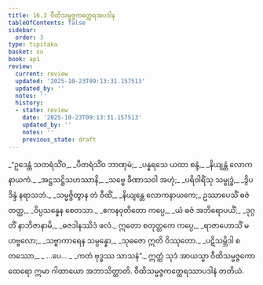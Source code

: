 ```yaml
---
title: 16.3 ဝီထိသမ္မဇ္ဇကတ္ထေရအပဒါန
tableOfContents: false
sidebar:
  order: 3
type: tipitaka
basket: su
book: ap1
review:
  current: review
  updated: '2025-10-23T09:13:31.157513'
  updated_by: ''
  notes: ''
  history:
  - state: review
    date: '2025-10-23T09:13:31.157513'
    updated_by: ''
    notes: ''
    previous_state: draft
---
```



<ReviewStatus review={frontmatter.review} showDetails={true} />

<HypothesisAnnotation frontmatter={frontmatter} />

<DynamicBreadcrumb />

<Division number="15" book="ap1" e="ch" v="20" p="195">

<Paragraph number="2371" type="verses" book="ap1">
_“ဥဒေန္တံ သတရံသိံဝ,_  
_ပီတရံသိံဝ ဘာဏုမံ;_  
_ပန္နရသေ ယထာ စန္ဒံ,_  
_နိယျန္တံ လောကနာယကံ._  

</Paragraph>

</Division>
<Division number="16" book="ap1" e="ch" v="20" p="195">

<Paragraph number="2372" type="verses" book="ap1">
_အဋ္ဌသဋ္ဌိသဟဿာနိ,_  
_သဗ္ဗေ ခီဏာသဝါ အဟုံ;_  
_ပရိဝါရိံသု သမ္ဗုဒ္ဓံ,_  
_ဒွိပဒိန္ဒံ နရာသဘံ._  

</Paragraph>

</Division>
<Division number="17" book="ap1" e="ch" v="20" p="195">

<Paragraph number="2373" type="verses" book="ap1">
_သမ္မဇ္ဇိတွာန တံ ဝီထိံ,_  
_နိယျန္တေ လောကနာယကေ;_  
ဥဿာပေသိံ ဓဇံ တတ္ထ,_  
_ဝိပ္ပသန္နေန စေတသာ._  

</Paragraph>

</Division>
<Division number="18" book="ap1" e="ch" v="20" p="195">

<Paragraph number="2374" type="verses" book="ap1">
_ဧကနဝုတိတော ကပ္ပေ,_  
_ယံ ဓဇံ အဘိရောပယိံ;_  
_ဒုဂ္ဂတိံ နာဘိဇာနာမိ,_  
_ဓဇဒါနဿိဒံ ဖလံ._  

</Paragraph>

</Division>
<Division number="19" book="ap1" e="ch" v="20" p="195">

<Paragraph number="2375" type="verses" book="ap1">
ဣတော စတုတ္ထကေ ကပ္ပေ,_  
_ရာဇာဟောသိံ မဟဗ္ဗလော;_  
_သဗ္ဗာကာရေန သမ္ပန္နော,_  
_သုဓဇော ဣတိ ဝိဿုတော._  

</Paragraph>

</Division>
<Division number="20" book="ap1" e="ch" v="20" p="196">

<Paragraph number="2376" type="verses" book="ap1">
_ပဋိသမ္ဘိဒါ စတဿော,_  
_ …ပေ… _  
_ကတံ ဗုဒ္ဓဿ သာသနံ”._  

</Paragraph>

<Paragraph number="2377" book="ap1">
ဣတ္ထံ သုဒံ အာယသ္မာ ဝီထိသမ္မဇ္ဇကော ထေရော ဣမာ ဂါထာယော အဘာသိတ္ထာတိ.

</Paragraph>
</Division>

<Paragraph number="2378" type="center" book="ap1">
ဝီထိသမ္မဇ္ဇကတ္ထေရဿာပဒါနံ တတိယံ.
</Paragraph>